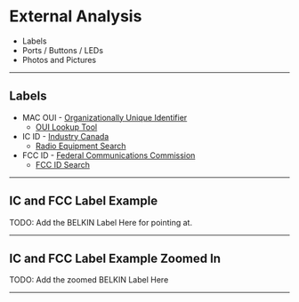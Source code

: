 # External Analysis

* Labels
* Ports / Buttons / LEDs
* Photos and Pictures

---

## Labels

* MAC OUI - [Organizationally Unique Identifier](https://en.wikipedia.org/wiki/Organizationally_unique_identifier)
  * [OUI Lookup Tool](https://www.wireshark.org/tools/oui-lookup.html)
* IC ID - [Industry Canada](https://www.ic.gc.ca/eic/site/icgc.nsf/eng/home)
  * [Radio Equipment Search](https://sms-sgs.ic.gc.ca/equipmentSearch/searchRadioEquipments?execution=e1s1&lang=en)
* FCC ID - [Federal Communications Commission](https://www.fcc.gov)
  * [FCC ID Search](https://www.fcc.gov/oet/ea/fccid)

---

## IC and FCC Label Example

TODO: Add the BELKIN Label Here for pointing at.

---

## IC and FCC Label Example Zoomed In

TODO: Add the zoomed BELKIN Label Here

---